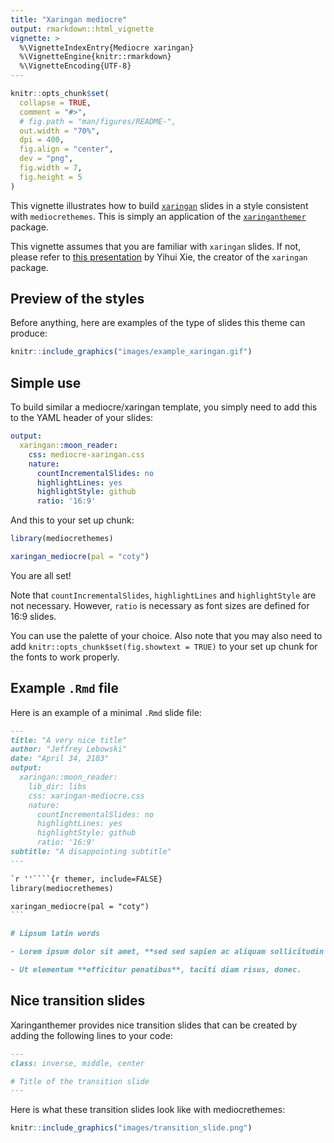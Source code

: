```yaml
---
title: "Xaringan mediocre"
output: rmarkdown::html_vignette
vignette: >
  %\VignetteIndexEntry{Mediocre xaringan}
  %\VignetteEngine{knitr::rmarkdown}
  %\VignetteEncoding{UTF-8}
---
```


```r
knitr::opts_chunk$set(
  collapse = TRUE,
  comment = "#>",
  # fig.path = "man/figures/README-",
  out.width = "70%",
  dpi = 400,
  fig.align = "center",
  dev = "png",
  fig.width = 7,
  fig.height = 5
)
```

This vignette illustrates how to build [`xaringan`](https://github.com/yihui/xaringan) slides in a style consistent with `mediocrethemes`. This is simply an application of the [`xaringanthemer`](https://pkg.garrickadenbuie.com/xaringanthemer/) package. 

This vignette assumes that you are familiar with `xaringan` slides. If not, please refer to [this presentation](https://slides.yihui.org/xaringan/#1) by Yihui Xie, the creator of the `xaringan` package.

## Preview of the styles

Before anything, here are examples of the type of slides this theme can produce:

```r
knitr::include_graphics("images/example_xaringan.gif")
```

## Simple use

To build similar a mediocre/xaringan template, you simply need to add this to the YAML header of your slides:

```YAML
output:
  xaringan::moon_reader:
    css: mediocre-xaringan.css
    nature:
      countIncrementalSlides: no
      highlightLines: yes
      highlightStyle: github
      ratio: '16:9'
```

And this to your set up chunk:

```r
library(mediocrethemes)

xaringan_mediocre(pal = "coty")
```

You are all set!


Note that `countIncrementalSlides`, `highlightLines` and `highlightStyle` are not necessary. However, `ratio` is necessary as font sizes are defined for 16:9 slides. 

You can use the palette of your choice. Also note that you may also need to add `knitr::opts_chunk$set(fig.showtext = TRUE)` to your set up chunk for the fonts to work properly.

## Example `.Rmd` file

Here is an example of a minimal `.Rmd` slide file:

````markdown
---
title: "A very nice title"
author: "Jeffrey Lebowski"
date: "April 34, 2103"
output:
  xaringan::moon_reader:
    lib_dir: libs
    css: xaringan-mediocre.css
    nature:
      countIncrementalSlides: no
      highlightLines: yes
      highlightStyle: github
      ratio: '16:9'
subtitle: "A disappointing subtitle"
---

`r ''````{r themer, include=FALSE}
library(mediocrethemes)

xaringan_mediocre(pal = "coty")
```

# Lipsum latin words

- Lorem ipsum dolor sit amet, **sed sed sapien ac aliquam sollicitudin dapibus**.

- Ut elementum **efficitur penatibus**, taciti diam risus, donec.

````

## Nice transition slides

Xaringanthemer provides nice transition slides that can be created by adding the following lines to your code:

````markdown
---
class: inverse, middle, center

# Title of the transition slide
---
````

Here is what these transition slides look like with mediocrethemes:

```r
knitr::include_graphics("images/transition_slide.png")
```




















